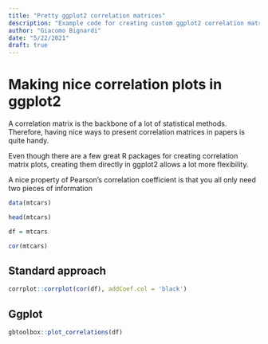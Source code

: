 ```yaml
---
title: "Pretty ggplot2 correlation matrices"
description: "Example code for creating custom ggplot2 correlation matrices"
author: "Giacomo Bignardi"
date: "5/22/2021"
draft: true
---
```


# Making nice correlation plots in ggplot2

A correlation matrix is the backbone of a lot of statistical methods. Therefore, having nice ways to present correlation matrices in papers is quite handy.

Even though there are a few great R packages for creating correlation matrix plots, creating them directly in ggplot2 allows a lot more flexibility.

A nice property of Pearson's correlation coefficient is that you all only need two pieces of information

```r

data(mtcars)

head(mtcars)

df = mtcars

cor(mtcars)
```

## Standard approach

```r
corrplot::corrplot(cor(df), addCoef.col = 'black')

```

## Ggplot

```r

gbtoolbox::plot_correlations(df)
```
